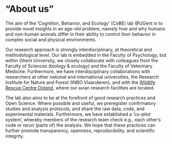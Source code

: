 # "About us"

The aim of the 'Cognition, Behavior, and Ecology' (CoBE) lab @UGent is to provide novel insights in an age-old problem, namely how and why humans and non-human animals differ in their ability to control their behavior in complex social and physical environments.

Our research approach is strongly interdisciplinary, at theoretical and methodological level. Our lab is embedded in the Faculty of Psychology, but within Ghent University, we closely collaborate with colleagues from the Faculty of Sciences (biology & ecology) and the Faculty of Veterinary Medicine. Furthermore, we have interdisciplinary collaborations with researchers at other national and international universities, the Research Institute for Nature and Forest (INBO Vlaanderen), and with the [Wildlife Rescue Centre Ostend](https://www.vogelopvangcentrum.be), where our avian research facilities are located.    

The lab also aims to be at the forefront of good research practices and Open Science. Where possible and useful, we preregister confirmatory studies and analysis protocols, and share the raw data, code, and experimental materials. Furthermore, we have
established a ‘co-pilot system’, whereby members of the research team check e.g., each other’s code or rerun (parts of) the analysis. We hope that these practices can further promote transparency, openness, reproducibility, and scientific integrity.